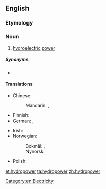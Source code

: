 ==English==

===Etymology===
{{prefix|hydro|power|lang=en}}

===Noun===
{{en-noun|-}}

# [[hydroelectric]] [[power]]

=====Synonyms=====
* {{l|en|water power}}

====Translations====
{{trans-top|hydroelectric power}}
* Chinese:
*: Mandarin: {{t+|cmn|水力發電|sc=Hani}}, {{t+|cmn|水力发电|tr=shuǐlì fādiàn|sc=Hani}}
* Finnish: {{t+|fi|vesivoima}}
* German: {{t+|de|Wasserkraft|f}}, {{t|de|Hydroenergie|f}}
{{trans-mid}}
* Irish: {{t|ga|hidreachumhacht|f}}
* Norwegian:
*: Bokmål: {{t|nb|vannkraft|m|f}}, {{t|nb|vasskraft|m|f}}
*: Nynorsk: {{t|nn|vasskraft|f}}
* Polish: {{t|pl|energia wodna|f}}
{{trans-bottom}}

[[Category:en:Electricity]]

[[et:hydropower]]
[[ta:hydropower]]
[[zh:hydropower]]